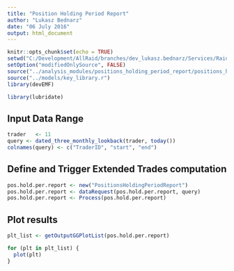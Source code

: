 ```yaml
---
title: "Position Holding Period Report"
author: "Lukasz Bednarz"
date: "06 July 2016"
output: html_document
---
```


```r
knitr::opts_chunk$set(echo = TRUE)
setwd("C:/Development/AllRaid/branches/dev_lukasz.bednarz/Services/Raid.Services.TradingEnhancementEngine/R/reports")
setOption("modifiedOnlySource", FALSE)
source("../analysis_modules/positions_holding_period_report/positions_holding_period_report.r")
source("../models/key_library.r")
library(devEMF)

library(lubridate)

```


## Input Data Range

```r

trader   <- 11
query <- dated_three_monthly_lookback(trader, today())
colnames(query) <- c("TraderID", "start", "end")

```


## Define and Trigger Extended Trades computation

```r
pos.hold.per.report <- new("PositionsHoldingPeriodReport")
pos.hold.per.report <- dataRequest(pos.hold.per.report, query)
pos.hold.per.report <- Process(pos.hold.per.report)

```


## Plot results
```r


plt_list <- getOutputGGPlotList(pos.hold.per.report)

for (plt in plt_list) {
  plot(plt)
}

```



# 
